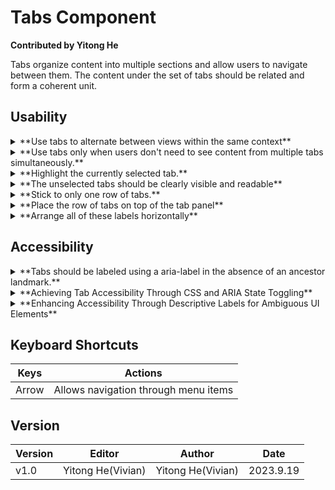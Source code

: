 # Tabs Component

**Contributed by Yitong He**

Tabs organize content into multiple sections and allow users to navigate between them. The content under the set of tabs should be related and form a coherent unit.


<Tabs />

## Usability
<details>
<summary>**Use tabs to alternate between views within the same context**</summary>
When designing tabs, you should use it to alternate between views within the same context, not to navigate to different areas. This is the single most important point, because staying in place while alternating views is the reason we have tabs in the first place. ([Nielsen Norman Group](https://www.nngroup.com/articles/tabs-used-right/))
</details>
<details>
<summary>**Use tabs only when users don't need to see content from multiple tabs simultaneously.**</summary>
If people do need to compare the info behind different tabs, then having to switch back and forth puts an added burden on their short-term memory, increases cognitive load and interaction cost, and lowers usability compared to a design that puts everything on one big page. ([Nielsen Norman Group](https://www.nngroup.com/articles/tabs-used-right/))
</details>
<details>
<summary>**Highlight the currently selected tab.** </summary>
Make sure that the highlighting is prominent enough so people can tell which tab is selected. ([Nielsen Norman Group](https://www.nngroup.com/articles/tabs-used-right/))
</details>
<details>
<summary>**The unselected tabs should be clearly visible and readable**</summary>
The unselected tabs remind the user of the additional options. If the non-highlighted tabs are faded too much into the background, there's a risk that users will never click them and never discover the many hidden features. ([Nielsen Norman Group](https://www.nngroup.com/articles/tabs-used-right/))
</details>
<details>
<summary>**Stick to only one row of tabs.**</summary>
Multiple rows create jumping UI elements, which destroy spatial memory and thus make it impossible for users to remember which tabs they've already visited. Also, multiple rows are a sure symptom of excessive complexity: If you need more tabs than will fit in a single row, you must simplify your design. ([Nielsen Norman Group](https://www.nngroup.com/articles/tabs-used-right/))
</details>
<details>
<summary>**Place the row of tabs on top of the tab panel**</summary>
Users usually more easily focus on the top, so do not place the row of tabs on the sides or the bottom, where users often overlook them. ([Nielsen Norman Group](https://www.nngroup.com/articles/tabs-used-right/))
</details>
<details>
<summary>**Arrange all of these labels horizontally**</summary>
Arrange the labels horizontally bordering one another so as to reduce the amount of space the user must traverse when skipping from tab to tab, and to ensure there is enough room to fit all of the necessary information onto each tab. The usual convention for navigation tabs is to make sure the tab bar spans the top width of the screen, as this helps establish the first level in the visual framework – with the navigation tabs serving as the top tier and providing the broadest channels to explore. ([Interaction Design Foundation](https://www.interaction-design.org/literature/article/embrace-the-mental-models-of-users-by-implementing-tabs#potential_problems_with_navigation_tabs-5))
</details>


## Accessibility
<details>
<summary>**Tabs should be labeled using a aria-label in the absence of an ancestor landmark.**</summary>
While an aria-label is not explicitly required for a tab list, Tabs should be labeled using a aria-label in the absence of an ancestor landmark. This will prevent screen readers from announcing non-focused tabs, allowing for a more focused experience. ([React Spectrum](https://react-spectrum.adobe.com/react-spectrum/Tabs.html#accessibility))
</details>
<details>
<summary>**Achieving Tab Accessibility Through CSS and ARIA State Toggling**</summary>
The key to making tabs accessible is to toggle CSS display properties and some ARIA states on user click or focus events (e.g. toggle aria-selected, tabindex, and display:none/block; and/or aria-hidden='true/false'). ([Carnegiemuseums](http://web-accessibility.carnegiemuseums.org/code/tabs/))
</details>
<details>
<summary>**Enhancing Accessibility Through Descriptive Labels for Ambiguous UI Elements**</summary>
Some accessibility labels require more descriptive text, particularly when the visible UI is ambiguous or not visible. For example, an icon button visually represents a “video camera,” requires additional information in its accessibility label to clarify the icon’s intent. ([Material Design 3](https://m3.material.io/components/tabs/accessibility))
</details>


## Keyboard Shortcuts
| Keys | Actions |
| ---- | ---- |
| Arrow | Allows navigation through menu items |

## Version
| Version | Editor | Author | Date |
| ---- | ---- | ---- | ---- |
| v1.0 | Yitong He(Vivian) | Yitong He(Vivian) | 2023.9.19 |